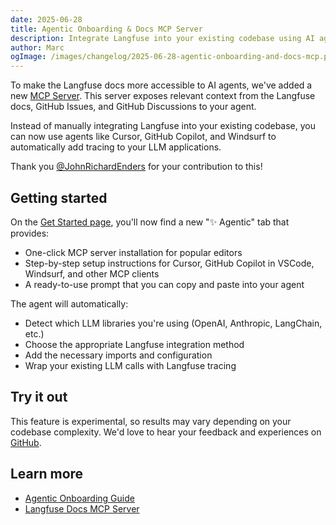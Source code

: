 ```yaml
---
date: 2025-06-28
title: Agentic Onboarding & Docs MCP Server
description: Integrate Langfuse into your existing codebase using AI agents like Cursor, GitHub Copilot, and Windsurf. Powered by the new Langfuse Docs MCP server.
author: Marc
ogImage: /images/changelog/2025-06-28-agentic-onboarding-and-docs-mcp.png
---
```



<ChangelogHeader />

To make the Langfuse docs more accessible to AI agents, we've added a new [MCP Server](/docs/docs-mcp). This server exposes relevant context from the Langfuse docs, GitHub Issues, and GitHub Discussions to your agent.

Instead of manually integrating Langfuse into your existing codebase, you can now use agents like Cursor, GitHub Copilot, and Windsurf to automatically add tracing to your LLM applications.

Thank you [@JohnRichardEnders](https://github.com/JohnRichardEnders) for your contribution to this!

## Getting started

On the [Get Started page](/docs/get-started), you'll now find a new "✨ Agentic" tab that provides:

- One-click MCP server installation for popular editors
- Step-by-step setup instructions for Cursor, GitHub Copilot in VSCode, Windsurf, and other MCP clients
- A ready-to-use prompt that you can copy and paste into your agent

The agent will automatically:

- Detect which LLM libraries you're using (OpenAI, Anthropic, LangChain, etc.)
- Choose the appropriate Langfuse integration method
- Add the necessary imports and configuration
- Wrap your existing LLM calls with Langfuse tracing

## Try it out

This feature is experimental, so results may vary depending on your codebase complexity. We'd love to hear your feedback and experiences on [GitHub](https://github.com/langfuse/langfuse/issues).

## Learn more

- [Agentic Onboarding Guide](/docs/get-started)
- [Langfuse Docs MCP Server](/docs/docs-mcp)

